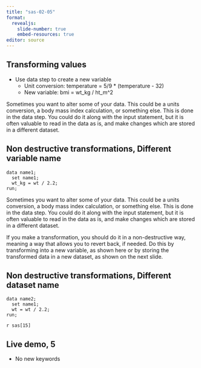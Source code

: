 ```yaml
---
title: "sas-02-05"
format: 
  revealjs:
    slide-number: true
    embed-resources: true
editor: source
---
```


## Transforming values

-   Use data step to create a new variable
    -   Unit conversion: temperature = 5/9 * (temperature - 32)
    -   New variable: bmi = wt_kg / ht_m^2
    
::: notes

Sometimes you want to alter some of your data. This could be a units conversion, a body mass index calculation, or something else. This is done in the data step. You could do it along with the input statement, but it is often valuable to read in the data as is, and make changes which are stored in a different dataset.

:::

## Non destructive transformations, Different variable name

```{}
data name1;
  set name1;
  wt_kg = wt / 2.2;
run;
```

::: notes

Sometimes you want to alter some of your data. This could be a units conversion, a body mass index calculation, or something else. This is done in the data step. You could do it along with the input statement, but it is often valuable to read in the data as is, and make changes which are stored in a different dataset.

If you make a transformation, you should do it in a non-destructive way, meaning a way that allows you to revert back, if needed. Do this by transforming into a new variable, as shown here or by storing the transformed data in a new dataset, as shown on the next slide.

:::

## Non destructive transformations, Different dataset name

```{}
data name2;
  set name1;
  wt = wt / 2.2;
run;
```

`r sas[15]`

## Live demo, 5

-   No new keywords